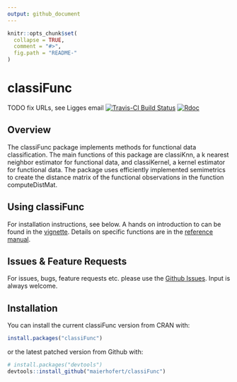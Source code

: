 ```yaml
---
output: github_document
---
```


<!-- README.md is generated from README.Rmd. Please edit that file -->

```r
knitr::opts_chunk$set(
  collapse = TRUE,
  comment = "#>",
  fig.path = "README-"
)
```

# classiFunc
TODO fix URLs, see Ligges email
[![Travis-CI Build Status](https://travis-ci.org/r-lib/classiFunc.svg?branch=master)](https://travis-ci.org/r-lib/classiFunc)
<!-- [![CRAN Status Badge](https://www.r-pkg.org/badges/version/classiFunc)](https://cran.r-project.org/package=classiFunc) -->
[![Rdoc](https://www.rdocumentation.org/badges/version/classiFunc)](https://www.rdocumentation.org/packages/classiFunc)

## Overview
The classiFunc package implements methods for functional data classification. The main functions of this package are classiKnn, a k nearest neighbor estimator for functional data, and classiKernel, a kernel estimator for functional data. The package uses efficiently implemented semimetrics to create the distance matrix of the functional observations in the function computeDistMat. 

## Using classiFunc
For installation instructions, see below.
A hands on introduction to \code{classiFunc} can be found in the [vignette](https://cran.r-project.org/web/packages/classiFunc/vignettes/classiFunc.html).
Details on specific functions are in the [reference manual](https://cran.r-project.org/web/packages/classiFunc/classiFunc.pdf).

## Issues & Feature Requests
For issues, bugs, feature requests etc. please use the [Github Issues](https://github.com/maierhofert/classiFunc/issues). Input is always welcome.

## Installation

You can install the current classiFunc version from CRAN with:

```r
install.packages("classiFunc")
```


or the latest patched version from Github with:

```r
# install.packages("devtools")
devtools::install_github("maierhofert/classiFunc")
```

<!-- ## Example -->

<!-- This is a basic example which shows you how to solve a common problem: -->

<!-- ```{r example} -->
<!-- ## basic example code -->
<!-- ``` -->
